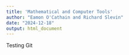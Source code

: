 ```yaml
---
title: 'Mathematical and Computer Tools'
author: "Eamon O'Cathain and Richard Slevin"
date: "2024-12-18"
output: html_document
---
```

Testing Git